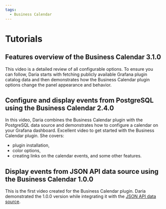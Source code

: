 ```yaml
---
tags:
  - Business Calendar
---
```



# Tutorials

## Features overview of the Business Calendar 3.1.0

This video is a detailed review of all configurable options. To ensure you can follow, Daria starts with fetching publicly available Grafana plugin catalog data and then demonstrates how the Business Calendar plugin options change the panel appearance and behavior.

<Youtube
  id="CvLqyY2fQfo"
  title="Overview and detailed tutorial. Display dates and time in Grafana."
/>

## Configure and display events from PostgreSQL using the Business Calendar 2.4.0

In this video, Daria combines the Business Calendar plugin with the PostgreSQL data source and demonstrates how to configure a calendar on your Grafana dashboard. Excellent video to get started with the Business Calendar plugin. She covers:

- plugin installation,
- color options,
- creating links on the calendar events,
  and some other features.

<Youtube
  id="6WGmm5y4fs4"
  title="Configure the Business calendar plugin 2.4.0. Display events from PostgreSQL"
/>

## Display events from JSON API data source using the Business Calendar 1.0.0

This is the first video created for the Business Calendar plugin. Daria demonstrated the 1.0.0 version while integrating it with the [JSON API data source](https://grafana.com/grafana/plugins/marcusolsson-json-datasource/).

<Youtube
  id="iPJ122x0oos"
  title="Display events from JSON API data source using the Business Calendar 1.0.0."
/>
